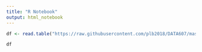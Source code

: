 ---
title: "R Notebook"
output: html_notebook
---



```{r}
df <- read.table("https://raw.githubusercontent.com/plb2018/DATA607/master/Project%203/indeed_jobs_sample.csv",header=TRUE,sep=",")

df


```
